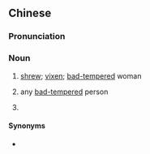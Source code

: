==Chinese==
{{zh-forms|s=恶鸡婆|type=12}}

===Pronunciation===
{{zh-pron
|m=èjīpó
|m-s=ngo2ji1po2
|cat=n
}}

===Noun===
{{zh-noun}}

# {{lb|zh|Southwestern Mandarin|offensive}} [[shrew]]; [[vixen]]; [[bad-tempered]] woman
# {{lb|zh|Wuhanese|offensive}} any [[bad-tempered]] person
# {{lb|zh|TCM}} {{zh-alt-name|大薊}}

====Synonyms====
* {{sense|shrew}} {{zh-l|潑婦}}
